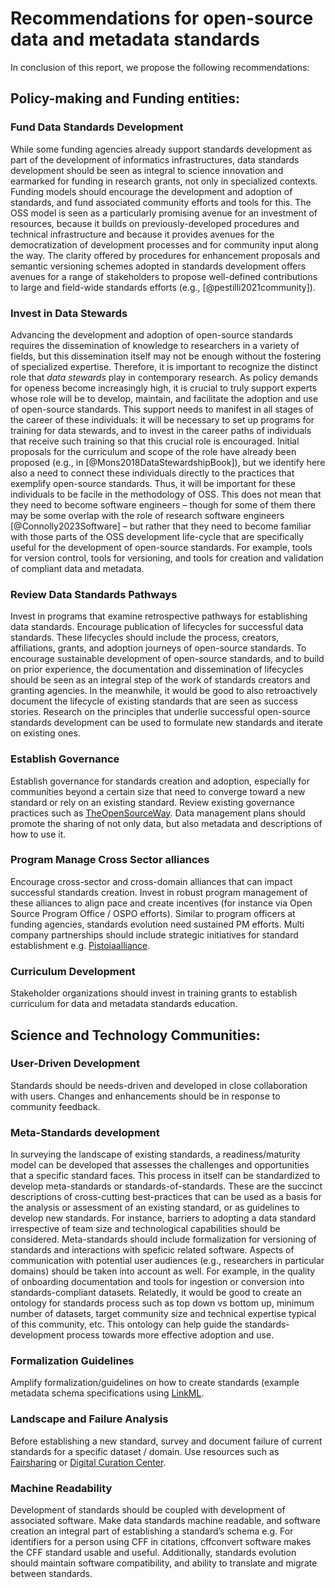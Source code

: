 
# Recommendations for open-source data and metadata standards {#sec-recommendations}

In conclusion of this report, we propose the following recommendations:

## Policy-making and Funding entities:

### Fund Data Standards Development

While some funding agencies already support standards development as part of
the development of informatics infrastructures, data standards development
should be seen as integral to science innovation and earmarked for funding in
research grants, not only in specialized contexts. Funding models should
encourage the development and adoption of standards, and fund associated
community efforts and tools for this. The OSS model is seen as a particularly
promising avenue for an investment of resources, because it builds on
previously-developed procedures and technical infrastructure and because it
provides avenues for the democratization of development processes and for
community input along the way. The clarity offered by procedures for
enhancement proposals and semantic versioning schemes adopted in standards
development offers avenues for a range of stakeholders to propose well-defined
contributions to large and field-wide standards efforts (e.g.,
[@pestilli2021community]).

### Invest in Data Stewards

Advancing the development and adoption of open-source standards requires the
dissemination of knowledge to researchers in a variety of fields, but this
dissemination itself may not be enough without the fostering of specialized
expertise. Therefore, it is important to recognize the distinct role that *data
stewards* play in contemporary research. As policy demands for openess become
increasingly high, it is crucial to truly support experts whose role will be to
develop, maintain, and facilitate the adoption and use of open-source
standards. This support needs to manifest in all stages of the career of these
individuals: it will be necessary to set up programs for training for data
stewards, and to invest in the career paths of individuals that receive such
training so that this crucial role is encouraged. Initial proposals for the
curriculum and scope of the role have already been proposed (e.g., in
[@Mons2018DataStewardshipBook]), but we identify here also a need to connect
these individuals directly to the practices that exemplify open-source
standards. Thus, it will be important for these individuals to be facile in the
methodology of OSS. This does not mean that they need to become software
engineers -- though for some of them there may be some overlap with the role of
research software engineers [@Connolly2023Software] -- but rather that they
need to become familiar with those parts of the OSS development life-cycle that
are specifically useful for the development of open-source standards. For example, tools for version control, tools for versioning, and tools for creation and validation of compliant data and metadata.

### Review Data Standards Pathways

Invest in programs that examine retrospective pathways for establishing data
standards. Encourage publication of lifecycles for successful data standards.
These lifecycles should include the process, creators, affiliations, grants,
and adoption journeys of open-source standards. To encourage sustainable
development of open-source standards, and to build on prior experience, the
documentation and dissemination of lifecycles should be seen as an integral
step of the work of standards creators and granting agencies. In the meanwhile,
it would be good to also retroactively document the lifecycle of existing
standards that are seen as success stories. Research on the principles that
underlie successful open-source standards development can be used to formulate
new standards and iterate on existing ones.

### Establish Governance

Establish governance for standards creation and adoption, especially for
communities beyond a certain size that need to converge toward a new standard
or rely on an existing standard. Review existing governance practices such as
[TheOpenSourceWay](https://www.theopensourceway.org/the_open_source_way-guidebook-2.0.html#_project_and_community_governance).
Data management plans should promote the sharing of not only data, but also
metadata and descriptions of how to use it.


### Program Manage Cross Sector alliances

Encourage cross-sector and cross-domain alliances that can impact successful
standards creation. Invest in robust program management of these alliances to
align pace and create incentives (for instance via Open Source Program Office /
OSPO efforts). Similar to program officers at funding agencies, standards
evolution need sustained PM efforts. Multi company partnerships should include
strategic initiatives for standard establishment e.g.
[Pistoiaalliance](https://www.pistoiaalliance.org/news/press-release-pistoia-alliance-launches-idmp-1-0/).


### Curriculum Development

Stakeholder organizations should invest in training grants to establish curriculum for data and metadata standards education. </ol>

## Science and Technology Communities:

### User-Driven Development

Standards should be needs-driven and developed in close collaboration with users. Changes and enhancements should be in response to community feedback.

### Meta-Standards development

In surveying the landscape of existing standards, a readiness/maturity model
can be developed that assesses the challenges and opportunities that a specific
standard faces. This process in itself can be standardized to develop
meta-standards or standards-of-standards. These are the succinct descriptions
of cross-cutting best-practices that can be used as a basis for the analysis or
assessment of an existing standard, or as guidelines to develop new standards.
For instance, barriers to adopting a data standard irrespective of team size
and technological capabilities should be considered. Meta-standards should
include formalization for versioning of standards and interactions with
speficic related software. Aspects of communication with potential user
audiences (e.g., researchers in particular domains) should be taken into
account as well. For example, in the quality of onboarding documentation and
tools for ingestion or conversion into standards-compliant datasets. Relatedly,
it would be good to create an ontology for standards process such as top down
vs bottom up, minimum number of datasets, target community size and technical
expertise typical of this community, etc. This ontology can help guide the
standards-development process towards more effective adoption and use.


### Formalization Guidelines

Amplify formalization/guidelines on how to create standards (example metadata schema specifications using [LinkML](https://linkml.io).

### Landscape and Failure Analysis

Before establishing a new standard, survey and document failure of current standards for a specific dataset / domain. Use resources such as [Fairsharing](https://fairsharing.org/) or [Digital Curation Center](https://www.dcc.ac.uk/guidance/standards).

### Machine Readability

Development of standards should be coupled with development of associated software. Make data standards machine readable, and software creation an integral part of establishing a standard's schema e.g. For identifiers for a person using CFF in citations, cffconvert software makes the CFF standard usable and useful.
Additionally, standards evolution should maintain software compatibility, and ability to translate and migrate between standards.




